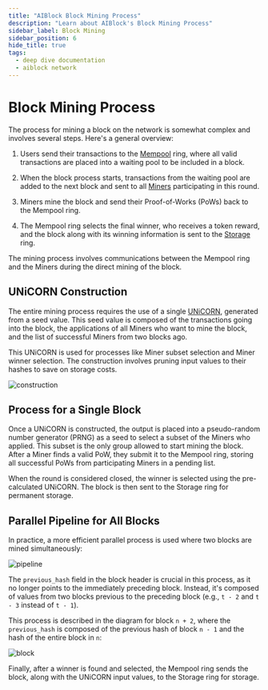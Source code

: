 ```yaml
---
title: "AIBlock Block Mining Process"
description: "Learn about AIBlock's Block Mining Process"
sidebar_label: Block Mining
sidebar_position: 6
hide_title: true
tags:
  - deep dive documentation
  - aiblock network
---
```


# Block Mining Process

The process for mining a block on the network is somewhat complex and involves several steps. Here's a general overview:

1. Users send their transactions to the [Mempool](mempool-node) ring, where all valid transactions are placed into a waiting pool to be included in a block.

2. When the block process starts, transactions from the waiting pool are added to the next block and sent to all [Miners](miner-node) participating in this round.

3. Miners mine the block and send their Proof-of-Works (PoWs) back to the Mempool ring.

4. The Mempool ring selects the final winner, who receives a token reward, and the block along with its winning information is sent to the [Storage](storage-node) ring.

The mining process involves communications between the Mempool ring and the Miners during the direct mining of the block.

## UNiCORN Construction

The entire mining process requires the use of a single [UNiCORN](unicorns), generated from a seed value. This seed value is composed of the transactions going into the block, the applications of all Miners who want to mine the block, and the list of successful Miners from two blocks ago.

This UNiCORN is used for processes like Miner subset selection and Miner winner selection. The construction involves pruning input values to their hashes to save on storage costs.

![construction](./img/construction.svg)

## Process for a Single Block

Once a UNiCORN is constructed, the output is placed into a pseudo-random number generator (PRNG) as a seed to select a subset of the Miners who applied. This subset is the only group allowed to start mining the block. After a Miner finds a valid PoW, they submit it to the Mempool ring, storing all successful PoWs from participating Miners in a pending list.

When the round is considered closed, the winner is selected using the pre-calculated UNiCORN. The block is then sent to the Storage ring for permanent storage.

## Parallel Pipeline for All Blocks

In practice, a more efficient parallel process is used where two blocks are mined simultaneously:

![pipeline](./img/pipeline.svg)

The `previous_hash` field in the block header is crucial in this process, as it no longer points to the immediately preceding block. Instead, it's composed of values from two blocks previous to the preceding block (e.g., `t - 2` and `t - 3` instead of `t - 1`).

This process is described in the diagram for block `n + 2`, where the `previous_hash` is composed of the previous hash of block `n - 1` and the hash of the entire block in `n`:

![block](./img/block.svg)

Finally, after a winner is found and selected, the Mempool ring sends the block, along with the UNiCORN input values, to the Storage ring for storage.
